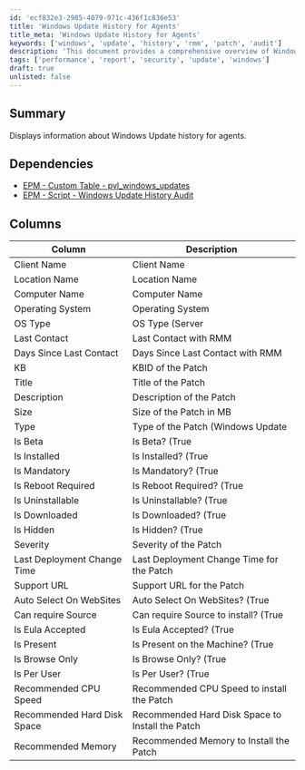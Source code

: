 ```yaml
---
id: 'ecf832e3-2985-4079-971c-436f1c836e53'
title: 'Windows Update History for Agents'
title_meta: 'Windows Update History for Agents'
keywords: ['windows', 'update', 'history', 'rmm', 'patch', 'audit']
description: 'This document provides a comprehensive overview of Windows Update history for agents, detailing the various columns of information such as client name, operating system, patch details, and installation status. It also lists dependencies for effective auditing and management of Windows updates.'
tags: ['performance', 'report', 'security', 'update', 'windows']
draft: true
unlisted: false
---
```

## Summary

Displays information about Windows Update history for agents.

## Dependencies

- [EPM - Custom Table - pvl_windows_updates](https://proval.itglue.com/DOC-5078775-12275091)
- [EPM - Script - Windows Update History Audit](https://proval.itglue.com/DOC-5078775-12275093)

## Columns

| Column                          | Description                                       |
|---------------------------------|---------------------------------------------------|
| Client Name                     | Client Name                                       |
| Location Name                   | Location Name                                     |
| Computer Name                   | Computer Name                                     |
| Operating System                | Operating System                                  |
| OS Type                         | OS Type (Server|Workstation)                     |
| Last Contact                    | Last Contact with RMM                             |
| Days Since Last Contact         | Days Since Last Contact with RMM                  |
| KB                              | KBID of the Patch                                 |
| Title                           | Title of the Patch                                |
| Description                     | Description of the Patch                          |
| Size                            | Size of the Patch in MB                           |
| Type                            | Type of the Patch (Windows Update | Driver | Third Party) |
| Is Beta                         | Is Beta? (True | False)                          |
| Is Installed                    | Is Installed? (True | False)                     |
| Is Mandatory                    | Is Mandatory? (True | False)                     |
| Is Reboot Required              | Is Reboot Required? (True | False)               |
| Is Uninstallable                | Is Uninstallable? (True | False)                 |
| Is Downloaded                   | Is Downloaded? (True | False)                    |
| Is Hidden                       | Is Hidden? (True | False)                        |
| Severity                        | Severity of the Patch                             |
| Last Deployment Change Time      | Last Deployment Change Time for the Patch        |
| Support URL                     | Support URL for the Patch                         |
| Auto Select On WebSites         | Auto Select On WebSites? (True | False)          |
| Can require Source              | Can require Source to install? (True | False)    |
| Is Eula Accepted                | Is Eula Accepted? (True | False)                 |
| Is Present                      | Is Present on the Machine? (True | False)        |
| Is Browse Only                  | Is Browse Only? (True | False)                   |
| Is Per User                     | Is Per User? (True | False)                      |
| Recommended CPU Speed           | Recommended CPU Speed to install the Patch        |
| Recommended Hard Disk Space     | Recommended Hard Disk Space to Install the Patch  |
| Recommended Memory              | Recommended Memory to Install the Patch           |













